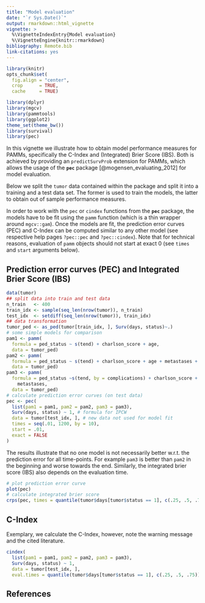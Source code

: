 ```yaml
---
title: "Model evaluation"
date: "`r Sys.Date()`"
output: rmarkdown::html_vignette
vignette: >
  %\VignetteIndexEntry{Model evaluation}
  %\VignetteEngine{knitr::rmarkdown}
bibliography: Remote.bib
link-citations: yes
---
```


```r
library(knitr)
opts_chunk$set(
  fig.align = "center",
  crop      = TRUE,
  cache     = TRUE)
```

```r
library(dplyr)
library(mgcv)
library(pammtools)
library(ggplot2)
theme_set(theme_bw())
library(survival)
library(pec)
```

In this vignette we illustrate how to obtain model performance measures for
PAMMs, specifically the C-Index and (Integrated) Brier Score (IBS). Both
is achieved by providing an `predictSurvProb` extension for PAMMs, which allows
the usage of the **`pec`** package [@mogensen_evaluating_2012] for model evaluation.

Below we split the `tumor` data contained within the package and split it
into a training and a test data set. The former is used to train the models,
the latter to obtain out of sample performance measures.

In order to work with the `pec` or `cindex` functions from the **`pec`** package,
the models have to be fit using the `pamm` function
(which is a thin wrapper around `mgcv::gam`).
Once the models are fit, the prediction error curves (PEC) and C-Index can
be computed similar to any other model (see respective help pages `?pec::pec` and
`?pec::cindex`). Note that for technical reasons, evaluation of `pamm` objects
should not start at exact 0 (see `times` and `start` arguments below).


## Prediction error curves (PEC) and Integrated Brier Score (IBS)

```r
data(tumor)
## split data into train and test data
n_train   <- 400
train_idx <- sample(seq_len(nrow(tumor)), n_train)
test_idx  <- setdiff(seq_len(nrow(tumor)), train_idx)
## data transformation
tumor_ped <- as_ped(tumor[train_idx, ], Surv(days, status)~.)
# some simple models for comparison
pam1 <- pamm(
  formula = ped_status ~ s(tend) + charlson_score + age,
  data = tumor_ped)
pam2 <- pamm(
  formula = ped_status ~ s(tend) + charlson_score + age + metastases + complications,
  data = tumor_ped)
pam3 <- pamm(
  formula = ped_status ~s(tend, by = complications) + charlson_score + age +
    metastases,
  data = tumor_ped)
# calculate prediction error curves (on test data)
pec <- pec(
  list(pam1 = pam1, pam2 = pam2, pam3 = pam3),
  Surv(days, status) ~ 1, # formula for IPCW
  data = tumor[test_idx, ], # new data not used for model fit
  times = seq(.01, 1200, by = 10),
  start = .01,
  exact = FALSE
)
```

The results illustrate that no one model is not necessarily better w.r.t. the prediction error for all time-points. For example `pam3` is better than `pam2`
in the beginning and worse towards the end. Similarly, the integrated brier score
(IBS) also depends on the evaluation time.

```r
# plot prediction error curve
plot(pec)
# calculate integrated brier score
crps(pec, times = quantile(tumor$days[tumor$status == 1], c(.25, .5, .75)))
```


## C-Index
Exemplary, we calculate the C-Index, however, note the warning message and the
cited literature.
```r
cindex(
  list(pam1 = pam1, pam2 = pam2, pam3 = pam3),
  Surv(days, status) ~ 1,
  data = tumor[test_idx, ],
  eval.times = quantile(tumor$days[tumor$status == 1], c(.25, .5, .75)))
```
## References
